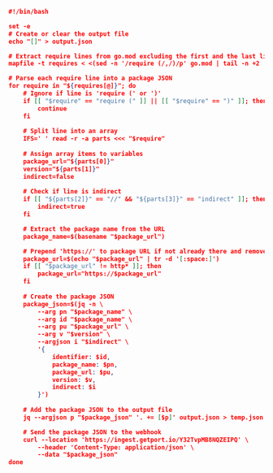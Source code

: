 ```json showLineNumbers
#!/bin/bash

set -e
# Create or clear the output file
echo "[]" > output.json

# Extract require lines from go.mod excluding the first and the last lines
mapfile -t requires < <(sed -n '/require (/,/)/p' go.mod | tail -n +2 | head -n -1)

# Parse each require line into a package JSON
for require in "${requires[@]}"; do
    # Ignore if line is 'require (' or ')'
    if [[ "$require" == "require (" ]] || [[ "$require" == ")" ]]; then
        continue
    fi
    
    # Split line into an array
    IFS=' ' read -r -a parts <<< "$require"
    
    # Assign array items to variables
    package_url="${parts[0]}"
    version="${parts[1]}"
    indirect=false
    
    # Check if line is indirect
    if [[ "${parts[2]}" == "//" && "${parts[3]}" == "indirect" ]]; then
        indirect=true
    fi

    # Extract the package name from the URL
    package_name=$(basename "$package_url")

    # Prepend 'https://' to package URL if not already there and remove any white spaces
    package_url=$(echo "$package_url" | tr -d '[:space:]')
    if [[ "$package_url" != http* ]]; then
        package_url="https://$package_url"
    fi
    
    # Create the package JSON
    package_json=$(jq -n \
        --arg pn "$package_name" \
        --arg id "$package_name" \
        --arg pu "$package_url" \
        --arg v "$version" \
        --argjson i "$indirect" \
        '{
            identifier: $id,
            package_name: $pn,
            package_url: $pu,
            version: $v,
            indirect: $i
        }')
    
    # Add the package JSON to the output file
    jq --argjson p "$package_json" '. += [$p]' output.json > temp.json && mv temp.json output.json

    # Send the package JSON to the webhook
    curl --location 'https://ingest.getport.io/Y32TvpMB8NQZEIPQ' \
        --header 'Content-Type: application/json' \
        --data "$package_json"
done

```